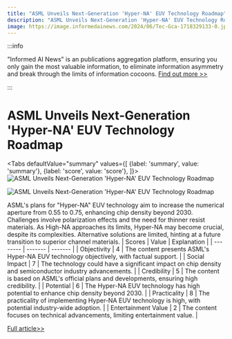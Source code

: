 ```yaml
---
title: "ASML Unveils Next-Generation 'Hyper-NA' EUV Technology Roadmap"
description: "ASML Unveils Next-Generation 'Hyper-NA' EUV Technology Roadmap"
image: https://image.informedainews.com/2024/06/Tec-Gca-1718329133-0.jpg
---
```



:::info

"Informed AI News" is an publications aggregation platform, ensuring you only gain the most valuable information, to eliminate information asymmetry and break through the limits of information cocoons.  [Find out more >>](/)

:::

# ASML Unveils Next-Generation 'Hyper-NA' EUV Technology Roadmap


<Tabs
	defaultValue="summary"
	values={[
	{label: 'summary', value: 'summary'},
	{label: 'score', value: 'score'},
]}>
<TabItem value="summary">
<img
  src="https://image.informedainews.com/2024/06/Tec-Gca-1718329133-0.jpg"
  alt="ASML Unveils Next-Generation 'Hyper-NA' EUV Technology Roadmap"
/>

<img
  src="https://image.informedainews.com/2024/06/Tec-IgU-1718329133-1.jpg"
  alt="ASML Unveils Next-Generation 'Hyper-NA' EUV Technology Roadmap"
/>



ASML's plans for "Hyper-NA" EUV technology aim to increase the numerical aperture from 0.55 to 0.75, enhancing chip density beyond 2030. Challenges involve polarization effects and the need for thinner resist materials. As High-NA approaches its limits, Hyper-NA may become crucial, despite its complexities. Alternative solutions are limited, hinting at a future transition to superior channel materials.
</TabItem>
<TabItem value="score">
	| Scores     | Value   | Explanation |
	| -------- | ------- | ------- |
	| Objectivity  | 4    | The content presents ASML's Hyper-NA EUV technology objectively, with factual support.    |
	| Social Impact | 7     | The technology could have a significant impact on chip density and semiconductor industry advancements.    |
	| Credibility    | 5    | The content is based on ASML's official plans and developments, ensuring high credibility.    |
	| Potential    | 6    | The Hyper-NA EUV technology has high potential to enhance chip density beyond 2030.    |
	| Practicality    | 8    | The practicality of implementing Hyper-NA EUV technology is high, with potential industry-wide adoption.    |
	| Entertainment Value    | 2    | The content focuses on technical advancements, limiting entertainment value.    |
</TabItem>
</Tabs>

[Full article>>](https://www.cnbeta.com.tw/articles/tech/1434626.htm)
